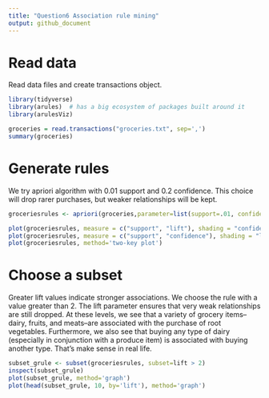 ---
title: "Question6 Association rule mining"
output: github_document
---

# Read data
Read data files and create transactions object.
```{r}
library(tidyverse)
library(arules)  # has a big ecosystem of packages built around it
library(arulesViz)

groceries = read.transactions("groceries.txt", sep=',')
summary(groceries)
```

# Generate rules
We try apriori algorithm with 0.01 support and 0.2 confidence. This choice will  drop rarer purchases, but weaker relationships will be kept.
```{r}
groceriesrules <- apriori(groceries,parameter=list(support=.01, confidence=.2, maxlen=10))

plot(groceriesrules, measure = c("support", "lift"), shading = "confidence")
plot(groceriesrules, measure = c("support", "confidence"), shading = "lift")
plot(groceriesrules, method='two-key plot')
```

# Choose a subset
Greater lift values indicate stronger associations. We choose the rule with a value greater than 2. The lift parameter ensures that very weak relationships are still dropped. At these levels, we see that a variety of grocery items--dairy, fruits, and meats--are associated with the purchase of root vegetables. Furthermore, we also see that buying any type of dairy (especially in conjunction with a produce item) is associated with buying another type. That's make sense in real life.
```{r}
subset_grule <- subset(groceriesrules, subset=lift > 2)
inspect(subset_grule)
plot(subset_grule, method='graph')
plot(head(subset_grule, 10, by='lift'), method='graph')
```
